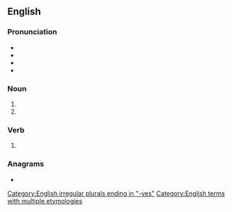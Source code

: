 ==English==

===Pronunciation===
* {{rhymes|en|iːvz}}
* {{IPA|en|/liːvz/}}
* {{audio|en|en-us-leaves.ogg|Audio (US)}}
* {{audio|en|LL-Q1860 (eng)-Back ache-leaves.wav|Audio (GB)}}

===Noun===
{{head|en|noun form}}

# {{plural of|en|leaf}}
# {{plural of|en|leave}}

===Verb===
{{head|en|verb form}}

# {{en-third-person singular of|leave}}

===Anagrams===
* {{anagrams|en|a=aeelsv|Veales|salvee|sleave|veales}}

[[Category:English irregular plurals ending in "-ves"]]
[[Category:English terms with multiple etymologies]]
